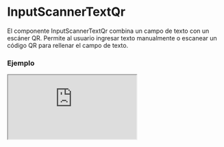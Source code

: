 # InputScannerTextQr

El componente InputScannerTextQr combina un campo de texto con un escáner QR. Permite al usuario ingresar texto manualmente o escanear un código QR para rellenar el campo de texto.


### Ejemplo

<Iframe minHeightIframe="30dvh" src="https://fenextjs-component-storybook.vercel.app/iframe.html?args=&id=input-scanner-inputscannertextqr--index&viewMode=story" />

### Importación

Para importar el componente InputScannerTextQr, se puede hacer desde fenextjs

```tsx copy
import { InputScannerTextQr } from "fenextjs";
```

### Parámetros

| Parámetro | Tipo | Requerido | Default | Descripcion |
| --------- | ---- | --------- | ------- | ----------- |
| className | string | no | '' | Clase CSS para personalizar el contenedor principal del componente. |
| defaultValue | string | no | '' | Valor predeterminado del campo de texto. |
| onChange | (value: string) =\> void | no | undefined | Función que se ejecuta cuando el valor del campo de texto cambia, pasando el nuevo valor. |
| icon | ReactNode | no | undefined | Ícono que se muestra junto al campo de texto, en este caso, el escáner QR. |
| onChangeCameraContent | ReactNode | no | \<CameraChange /\> | Contenido personalizado para el botón que permite cambiar entre cámaras en el escáner QR. |
| buttonToggleFlashContent | ReactNode | no | \<Bolt /\> | Contenido personalizado para el botón que activa o desactiva el flash de la cámara en el escáner QR. |
| buttonScannerContent | ReactNode | no | \<Qr /\> | Contenido personalizado para el botón que activa el escáner QR. |

### Storybook

Para ver el storybook del componente lo puede hacer con este [link](https://fenextjs-component-storybook.vercel.app/?path=/story/input-scanner-inputscannertextqr--index)

### Usos

- Escáner de texto y QR básico

```tsx copy
<InputScannerTextQr onChange={(value) => console.log(value)} />
```

- Escáner de texto y QR con valor predeterminado

```tsx copy
<InputScannerTextQr defaultValue="Texto inicial" onChange={(value) => console.log(value)} />
```

- Escáner de texto y QR con icono personalizado

```tsx copy
<InputScannerTextQr icon={<div>Escanear QR</div>} />
```

